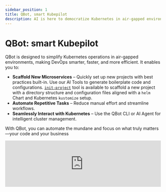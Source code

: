 ```yaml
---
sidebar_position: 1
title: QBot, smart Kubepilot
description: AI is here to democratize Kubernetes in air-gapped environments with smarter, faster, and more efficiently DevOps.
---
```


# QBot: smart Kubepilot

QBot is designed to simplify Kubernetes operations in air-gapped environments, making DevOps smarter, faster, and more efficient. It enables you to:

- **Scaffold New Microservices** – Quickly set up new projects with best practices built-in. Use our AI Tools to generate boilerplate code and configurations. [`init-project`](https://agentico.dev/tools/@k1ssh/qbot-init-project/) tool is available to scaffold a new project with a directory structure and configuration files aligned with a `helm` Chart and Kubernetes `kustomize` setup.
- **Automate Repetitive Tasks** – Reduce manual effort and streamline workflows.
- **Seamlessly Interact with Kubernetes** – Use the QBot CLI or AI Agent for intelligent cluster management.

With QBot, you can automate the mundane and focus on what truly matters—your code and your business

<iframe width="100%"  style={{"aspect-ratio": "16 / 9"}} src="https://www.youtube.com/embed/jFpPEq84Zzk" frameborder="0" allow="accelerometer; autoplay; encrypted-media; gyroscope" referrerpolicy="strict-origin-when-cross-origin" allowfullscreen>
</iframe>